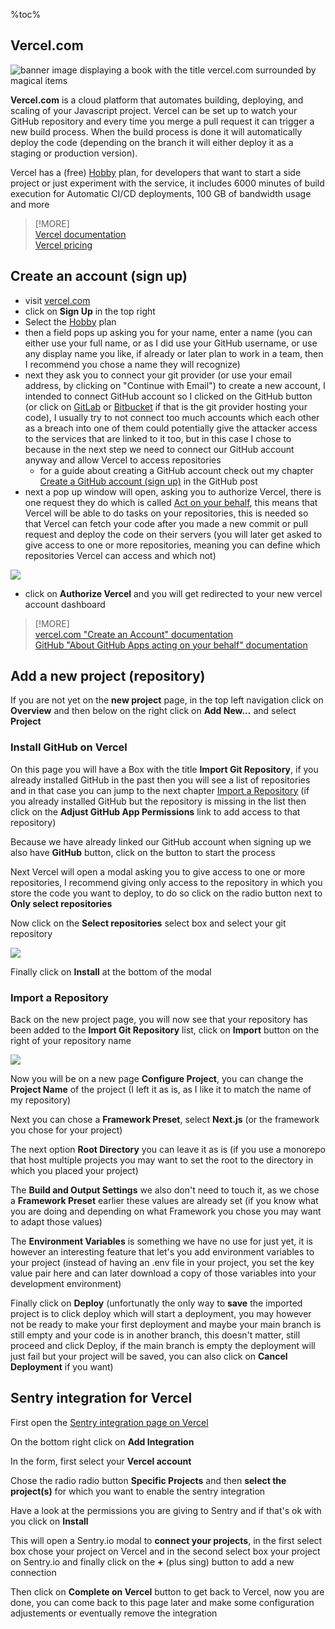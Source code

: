 %toc%

<article>

# Vercel.com

![banner image displaying a book with the title vercel.com surrounded by magical items](../../../../public/assets/images/app/web_development/posts/vercel/banner.png)

**Vercel.com** is a cloud platform that automates building, deploying, and scaling of your Javascript project. Vercel can be set up to watch your GitHub repository and every time you merge a pull request it can trigger a new build process. When the build process is done it will automatically deploy the code (depending on the branch it will either deploy it as a staging or production version).

Vercel has a (free) [Hobby](https://vercel.com/pricing) plan, for developers that want to start a side project or just experiment with the service, it includes 6000 minutes of build execution for Automatic CI/CD deployments, 100 GB of bandwidth usage and more

> [!MORE]  
> [Vercel documentation](https://vercel.com/docs)  
> [Vercel pricing](https://vercel.com/pricing)  

## Create an account (sign up)

* visit [vercel.com](https://vercel.com/)
* click on **Sign Up** in the top right
* Select the [Hobby](https://vercel.com/pricing) plan
* then a field pops up asking you for your name, enter a name (you can either use your full name, or as I did use your GitHub username, or use any display name you like, if already or later plan to work in a team, then I recommend you chose a name they will recognize)
* next they ask you to connect your git provider (or use your email address, by clicking on "Continue with Email") to create a new account, I intended to connect GitHub account so I clicked on the GitHub button (or click on [GitLab](https://about.gitlab.com/) or [Bitbucket](https://bitbucket.org/) if that is the git provider hosting your code), I usually try to not connect too much accounts which each other as a breach into one of them could potentially give the attacker access to the services that are linked to it too, but in this case I chose to because in the next step we need to connect our GitHub account anyway and allow Vercel to access repositories
  * for a guide about creating a GitHub account check out my chapter [Create a GitHub account (sign up)](/web_development/posts/github#create-an-account-sign-up) in the GitHub post
* next a pop up window will open, asking you to authorize Vercel, there is one request they do which is called [Act on your behalf](https://docs.github.com/en/apps/using-github-apps/authorizing-github-apps#about-github-apps-acting-on-your-behalf), this means that Vercel will be able to do tasks on your repositories, this is needed so that Vercel can fetch your code after you made a new commit or pull request and deploy the code on their servers (you will later get asked to give access to one or more repositories, meaning you can define which repositories Vercel can access and which not)

![](../../../../public/assets/images/app/web_development/posts/vercel/vercel_github_permissions_modal.png)

* click on **Authorize Vercel** and you will get redirected to your new vercel account dashboard

> [!MORE]  
> [vercel.com "Create an Account" documentation](https://vercel.com/docs/accounts/create-an-account)  
> [GitHub "About GitHub Apps acting on your behalf" documentation](https://docs.github.com/en/apps/using-github-apps/authorizing-github-apps#about-github-apps-acting-on-your-behalf)  

## Add a new project (repository)

If you are not yet on the **new project** page, in the top left navigation click on **Overview** and then below on the right click on **Add New...** and select **Project**

### Install GitHub on Vercel

On this page you will have a Box with the title **Import Git Repository**, if you already installed GitHub in the past then you will see a list of repositories and in that case you can jump to the next chapter [Import a Repository](#import-a-repository) (if you already installed GitHub but the repository is missing in the list then click on the **Adjust GitHub App Permissions** link to add access to that repository)

Because we have already linked our GitHub account when signing up we also have **GitHub** button, click on the button to start the process

Next Vercel will open a modal asking you to give access to one or more repositories, I recommend giving only access to the repository in which you store the code you want to deploy, to do so click on the radio button next to **Only select repositories**

Now click on the **Select repositories** select box and select your git repository

![](../../../../public/assets/images/app/web_development/posts/vercel/vercel_only_select_repositories.png)

Finally click on **Install** at the bottom of the modal

### Import a Repository

Back on the new project page, you will now see that your repository has been added to the **Import Git Repository** list, click on **Import** button on the right of your repository name

![](../../../../public/assets/images/app/web_development/posts/vercel/vercel_import_repository.png)

Now you will be on a new page **Configure Project**, you can change the **Project Name** of the project (I left it as is, as I like it to match the name of my repository)

Next you can chose a **Framework Preset**, select **Next.js** (or the framework you chose for your project)

The next option **Root Directory** you can leave it as is (if you use a monorepo that host multiple projects you may want to set the root to the directory in which you placed your project)

The **Build and Output Settings** we also don't need to touch it, as we chose a **Framework Preset** earlier these values are already set (if you know what you are doing and depending on what Framework you chose you may want to adapt those values)

The **Environment Variables** is something we have no use for just yet, it is however an interesting feature that let's you add environment variables to your project (instead of having an .env file in your project, you set the key value pair here and can later download a copy of those variables into your development environment)

Finally click on **Deploy** (unfortunatly the only way to **save** the imported project is to click deploy which will start a deployment, you may however not be ready to make your first deployment and maybe your main branch is still empty and your code is in another branch, this doesn't matter, still proceed and click Deploy, if the main branch is empty the deployment will just fail but your project will be saved, you can also click on **Cancel Deployment** if you want)

## Sentry integration for Vercel

First open the [Sentry integration page on Vercel](https://vercel.com/integrations/sentry)

On the bottom right click on **Add Integration**

In the form, first select your **Vercel account**

Chose the radio radio button **Specific Projects** and then **select the project(s)** for which you want to enable the sentry integration

Have a look at the permissions you are giving to Sentry and if that's ok with you click on **Install**

This will open a Sentry.io modal to **connect your projects**, in the first select box chose your project on Vercel and in the second select box your project on Sentry.io and finally click on the **+** (plus sing) button to add a new connection

Then click on **Complete on Vercel** button to get back to Vercel, now you are done, you can come back to this page later and make some configuration adjustements or eventually remove the integration

</article>